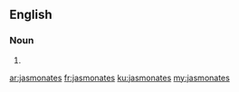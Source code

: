 ==English==

===Noun===
{{head|en|plural}}

# {{plural of|jasmonate|lang=en}}

[[ar:jasmonates]]
[[fr:jasmonates]]
[[ku:jasmonates]]
[[my:jasmonates]]